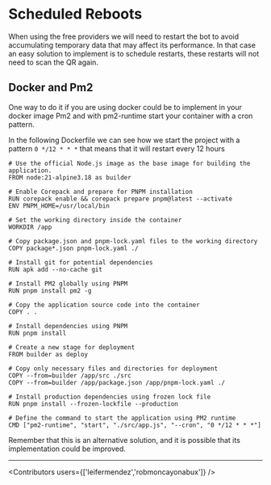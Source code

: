

# Scheduled Reboots

When using the free providers we will need to restart the bot to avoid accumulating temporary data that may affect its performance. In that case an easy solution to implement is to schedule restarts, these restarts will not need to scan the QR again.

## Docker and Pm2

One way to do it if you are using docker could be to implement in your docker image Pm2 and with pm2-runtime start your container with a cron pattern.

In the following Dockerfile we can see how we start the project with a pattern `0 */12 * * *` that means that it will restart every 12 hours

```docker {{ title: 'Dockerfile' }}
# Use the official Node.js image as the base image for building the application.
FROM node:21-alpine3.18 as builder

# Enable Corepack and prepare for PNPM installation
RUN corepack enable && corepack prepare pnpm@latest --activate
ENV PNPM_HOME=/usr/local/bin

# Set the working directory inside the container
WORKDIR /app

# Copy package.json and pnpm-lock.yaml files to the working directory
COPY package*.json pnpm-lock.yaml ./

# Install git for potential dependencies
RUN apk add --no-cache git

# Install PM2 globally using PNPM
RUN pnpm install pm2 -g

# Copy the application source code into the container
COPY . .

# Install dependencies using PNPM
RUN pnpm install

# Create a new stage for deployment
FROM builder as deploy

# Copy only necessary files and directories for deployment
COPY --from=builder /app/src ./src
COPY --from=builder /app/package.json /app/pnpm-lock.yaml ./

# Install production dependencies using frozen lock file
RUN pnpm install --frozen-lockfile --production

# Define the command to start the application using PM2 runtime
CMD ["pm2-runtime", "start", "./src/app.js", "--cron", "0 */12 * * *"]
```

Remember that this is an alternative solution, and it is possible that its implementation could be improved.

----

<Guides />

<Resources />

<Contributors users={['leifermendez','robmoncayonabux']} />